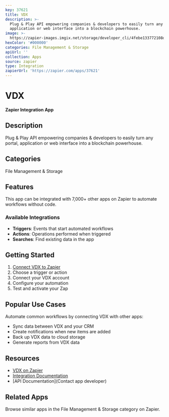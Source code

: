 ```yaml
---
key: 37621
title: VDX
description: >-
  Plug & Play API empowering companies & developers to easily turn any portal,
  application or web interface into a blockchain powerhouse.
image: >-
  https://zapier-images.imgix.net/storage/developer_cli/4febe133772108d62b2a7dd60a17df8f.png?auto=format%2Ccompress&ixlib=python-3.0.0&q=50
hexColor: '#000000'
categories: File Management & Storage
apiUrl: ''
collection: Apps
source: zapier
type: Integration
zapierUrl: 'https://zapier.com/apps/37621'
---
```

# VDX

**Zapier Integration App**

## Description

Plug & Play API empowering companies & developers to easily turn any portal, application or web interface into a blockchain powerhouse.

## Categories

File Management & Storage

## Features

This app can be integrated with 7,000+ other apps on Zapier to automate workflows without code.

### Available Integrations

- **Triggers**: Events that start automated workflows
- **Actions**: Operations performed when triggered
- **Searches**: Find existing data in the app

## Getting Started

1. [Connect VDX to Zapier](https://zapier.com/apps/37621)
2. Choose a trigger or action
3. Connect your VDX account
4. Configure your automation
5. Test and activate your Zap

## Popular Use Cases

Automate common workflows by connecting VDX with other apps:

- Sync data between VDX and your CRM
- Create notifications when new items are added
- Back up VDX data to cloud storage
- Generate reports from VDX data

## Resources

- [VDX on Zapier](https://zapier.com/apps/37621)
- [Integration Documentation](https://zapier.com/apps/37621/integrations)
- [API Documentation](Contact app developer)

## Related Apps

Browse similar apps in the File Management & Storage category on Zapier.
